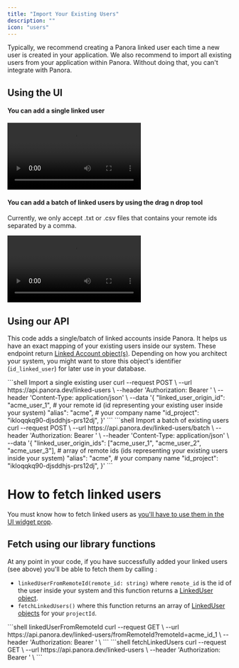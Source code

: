 ```yaml
---
title: "Import Your Existing Users"
description: ""
icon: "users"
---
```



Typically, we recommend creating a Panora linked user each time a new user is created in your application.
We also recommend to import all existing users from your application within Panora.
Without doing that, you can't integrate with Panora.

## Using the UI

#### You can add a single linked user

<Frame type="glass">
  <video
    controls
    className="w-full aspect-video"
    src="/images/linkedusers.mp4"
  ></video>
</Frame>

#### You can add a batch of linked users by using the drag n drop tool
<Info>Currently, we only accept .txt or .csv files that contains your remote ids separated by a comma.</Info>
<Frame type="glass">
  <video
    controls
    className="w-full aspect-video"
    src="/images/linkedusersbatch.mp4"
  ></video>
</Frame>

## Using our API

This code adds a single/batch of linked accounts inside Panora. It helps us have an exact mapping of your existing users inside our system.
These endpoint return [Linked Account object(s)](/glossary/linked-account-object). Depending on how you architect your system, you might want to store this object's identifier (`id_linked_user`) for later use in your database.

<CodeGroup> 
 ```shell Import a single existing user
  curl --request POST \
      --url https://api.panora.dev/linked-users \
      --header 'Authorization: Bearer <MY_API_KEY>' \
      --header 'Content-Type: application/json' \
      --data '{
          "linked_user_origin_id": "acme_user_1", # your remote id (id representing your existing user inside your system)
          "alias": "acme", # your company name
          "id_project": "ikloqqkq90-djsddhjs-prs12dj",
      }'
  ```
  ```shell Import a batch of existing users
  curl --request POST \
      --url https://api.panora.dev/linked-users/batch \
      --header 'Authorization: Bearer <MY_API_KEY>' \
      --header 'Content-Type: application/json' \
      --data '{
          "linked_user_origin_ids": ["acme_user_1", "acme_user_2", "acme_user_3"], # array of remote ids (ids representing your existing users inside your system)
          "alias": "acme", # your company name
          "id_project": "ikloqqkq90-djsddhjs-prs12dj",
      }'
  ```
</CodeGroup>

# How to fetch linked users

You must know how to fetch linked users as [you'll have to use them in the UI widget prop](/recipes/embed-catalog).

## Fetch using our library functions

At any point in your code, if you have successfully added your linked users (see above) you'll be able to fetch them by calling :

- `linkedUserFromRemoteId(remote_id: string)` where `remote_id` is the id of the user inside your system and this function returns a [LinkedUser object](/glossary/linked-account-object).
- `fetchLinkedUsers()` where this function returns an array of [LinkedUser objects](/glossary/linked-account-object) for your `projectId`.

<CodeGroup>
 ```shell linkedUserFromRemoteId
    curl --request GET \
            --url https://api.panora.dev/linked-users/fromRemoteId?remoteId=acme_id_1 \
            --header 'Authorization: Bearer <MY_API_KEY>' \
    ```
    ```shell fetchLinkedUsers
    curl --request GET \
            --url https://api.panora.dev/linked-users \
            --header 'Authorization: Bearer <MY_API_KEY>' \
    ```
</CodeGroup>
